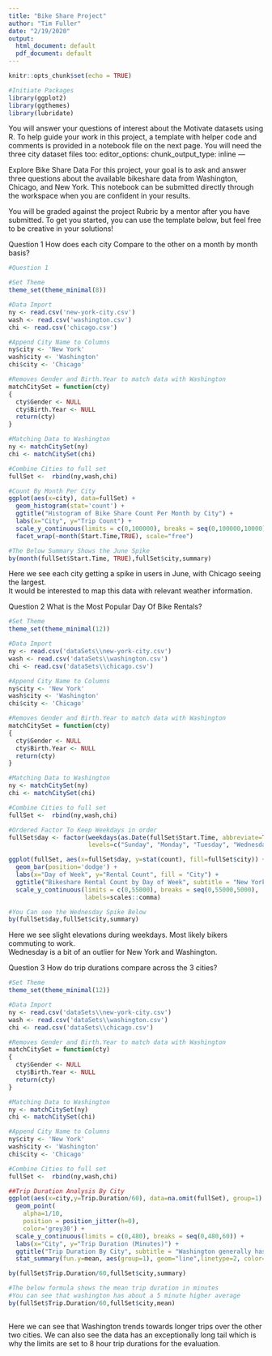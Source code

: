 ---
title: "Bike Share Project"
author: "Tim Fuller"
date: "2/19/2020"
output:
  html_document: default
  pdf_document: default
---

```{r setup, include=FALSE}
knitr::opts_chunk$set(echo = TRUE)
```

```{r}
#Initiate Packages
library(ggplot2)
library(ggthemes)
library(lubridate)
```
     
You will answer your questions of interest about the Motivate datasets using R. To help guide your work in this project, a template with helper code and comments is provided in a notebook file on the next page. You will need the three city dataset files too:
editor_options: 
  chunk_output_type: inline
---

Explore Bike Share Data
For this project, your goal is to ask and answer three questions about the available bikeshare data from Washington, Chicago, and New York. This notebook can be submitted directly through the workspace when you are confident in your results.

You will be graded against the project Rubric by a mentor after you have submitted. To get you started, you can use the template below, but feel free to be creative in your solutions!


Question 1
How does each city Compare to the other on a month by month basis?

```{r}
#Question 1

#Set Theme
theme_set(theme_minimal(8))

#Data Import
ny <- read.csv('new-york-city.csv')
wash <- read.csv('washington.csv')
chi <- read.csv('chicago.csv')

#Append City Name to Columns
ny$city <- 'New York'
wash$city <- 'Washington'
chi$city <- 'Chicago'

#Removes Gender and Birth.Year to match data with Washington
matchCitySet = function(cty)
{
  cty$Gender <- NULL
  cty$Birth.Year <- NULL
  return(cty)
}

#Matching Data to Washington
ny <- matchCitySet(ny)
chi <- matchCitySet(chi)

#Combine Cities to full set
fullSet <-  rbind(ny,wash,chi)

#Count By Month Per City
ggplot(aes(x=city), data=fullSet) +
  geom_histogram(stat='count') +
  ggtitle("Histogram of Bike Share Count Per Month by City") +
  labs(x="City", y="Trip Count") +
  scale_y_continuous(limits = c(0,100000), breaks = seq(0,100000,10000), labels=scales::comma) +
  facet_wrap(~month(Start.Time,TRUE), scale="free")

#The Below Summary Shows the June Spike
by(month(fullSet$Start.Time, TRUE),fullSet$city,summary)
```

Here we see each city getting a spike in users in June, with Chicago seeing the largest.  
It would be interested to map this data with relevant weather information.


Question 2
What is the Most Popular Day Of Bike Rentals?

```{r}

#Set Theme
theme_set(theme_minimal(12))

#Data Import
ny <- read.csv('dataSets\\new-york-city.csv')
wash <- read.csv('dataSets\\washington.csv')
chi <- read.csv('dataSets\\chicago.csv')

#Append City Name to Columns
ny$city <- 'New York'
wash$city <- 'Washington'
chi$city <- 'Chicago'

#Removes Gender and Birth.Year to match data with Washington
matchCitySet = function(cty)
{
  cty$Gender <- NULL
  cty$Birth.Year <- NULL
  return(cty)
}

#Matching Data to Washington
ny <- matchCitySet(ny)
chi <- matchCitySet(chi)

#Combine Cities to full set
fullSet <-  rbind(ny,wash,chi)

#Ordered Factor To Keep Weekdays in order
fullSet$day <- factor(weekdays(as.Date(fullSet$Start.Time, abbreviate=TRUE)),
                      levels=c("Sunday", "Monday", "Tuesday", "Wednesday", "Thursday", "Friday", "Saturday"))

ggplot(fullSet, aes(x=fullSet$day, y=stat(count), fill=fullSet$city)) +
  geom_bar(position='dodge') +
  labs(x="Day of Week", y="Rental Count", fill = "City") +
  ggtitle("Bikeshare Rental Count by Day of Week", subtitle = "New York Bikers Love Wednesday") +
  scale_y_continuous(limits = c(0,55000), breaks = seq(0,55000,5000),
                     labels=scales::comma)

#You Can see the Wednesday Spike Below
by(fullSet$day,fullSet$city,summary)
```



Here we see slight elevations during weekdays.  Most likely bikers commuting to work.  
Wednesday is a bit of an outlier for New York and Washington. 

Question 3
How do trip durations compare across the 3 cities?

```{r}
#Set Theme
theme_set(theme_minimal(12))

#Data Import
ny <- read.csv('dataSets\\new-york-city.csv')
wash <- read.csv('dataSets\\washington.csv')
chi <- read.csv('dataSets\\chicago.csv')

#Removes Gender and Birth.Year to match data with Washington
matchCitySet = function(cty)
{
  cty$Gender <- NULL
  cty$Birth.Year <- NULL
  return(cty)
}

#Matching Data to Washington
ny <- matchCitySet(ny)
chi <- matchCitySet(chi)

#Append City Name to Columns
ny$city <- 'New York'
wash$city <- 'Washington'
chi$city <- 'Chicago'

#Combine Cities to full set
fullSet <-  rbind(ny,wash,chi)

##Trip Duration Analysis By City
ggplot(aes(x=city,y=Trip.Duration/60), data=na.omit(fullSet), group=1) +
  geom_point(
    alpha=1/10, 
    position = position_jitter(h=0),
    color='grey30') +
  scale_y_continuous(limits = c(0,480), breaks = seq(0,480,60)) +
  labs(x="City", y="Trip Duration (Minutes)") +
  ggtitle("Trip Duration By City", subtitle = "Washington generally has longer durations but maintains a similar average time.") +
  stat_summary(fun.y=mean, aes(group=1), geom="line",linetype=2, color="blue")

by(fullSet$Trip.Duration/60,fullSet$city,summary)

#The below formula shows the mean trip duration in minutes
#You can see that washington has about a 5 minute higher average
by(fullSet$Trip.Duration/60,fullSet$city,mean)
  
```

Here we can see that Washington trends towards longer trips over the other two cities.
We can also see the data has an exceptionally long tail which is why the limits are set
to 8 hour trip durations for the evaluation. 
